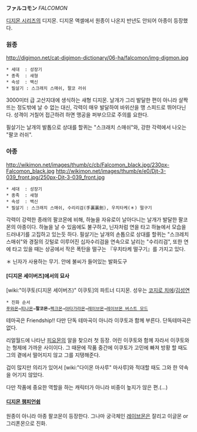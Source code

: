 '''ファルコモン''' ''FALCOMON''

[[디지몬 시리즈]]의 디지몬. 디지몬 액셀에서 원종이 나온지 반년도 안되어 아종이 등장했다.

=== 원종 ===
http://digimon.net/cat-digimon-dictionary/06-ha/falcomon/img-digmon.jpg

 * 세대  : 성장기
 * 종족  : 새형
 * 속성  : 백신
 * 필살기 : 스크래치 스매쉬, 팔코 러쉬

3000미터 급 고산지대에 생식하는 새형 디지몬. 날개가 그리 발달한 편이 아니라 살짝 뜨는 정도밖에 날 수 없는 대신, 각력이 매우 발달하여 바위산을 맹 스피드로 뛰어다닌다. 성격이 거칠어 접근하려 하면 맹공을 퍼부으므로 주의를 요한다.

필살기는 날개의 발톱으로 상대를 할퀴는 "스크래치 스매쉬"와, 강한 각력에서 나오는 "팔코 러쉬".

=== 아종 ===
http://wikimon.net/images/thumb/c/cb/Falcomon_black.jpg/230px-Falcomon_black.jpg http://wikimon.net/images/thumb/e/e0/Djt-3-039_front.jpg/250px-Djt-3-039_front.jpg

 * 세대  : 성장기
 * 종족  : 새형
 * 속성  : 백신
 * 필살기 : 스크래치 스매쉬, 수리리검(手裏裏劍), 우치타케(＊) 떨구기

각력이 강력한 종래의 팔코몬에 비해, 하늘을 자유로이 날아다니는 날개가 발달한 팔코몬의 아종이다. 하늘을 날 수 있음에도 불구하고, 닌자처럼 연을 타고 하늘에서 모습을 드러내기를 고집하고 있는듯 하다. 필살기는 날개의 손톱으로 상대를 할퀴는 "스크레치 스매쉬"와 경질의 깃털로 이루어진 십자수리검을 연속으로 날리는 "수리리검", 또한 연에 타고 있을 때는 상공에서 작은 폭탄을 떨구는 『우치타케 떨구기』를 가지고 있다.
 
＊ 닌자가 사용하는 무기. 안에 불씨가 들어있는 발화도구

==== [디지몬 세이버즈]에서의 묘사 ====
[wiki:"이쿠토(디지몬 세이버즈)" 이쿠토]의 파트너 디지몬. 성우는 [[코지로 치에]]/[[김성연]]
 * 진화 순서
 [[푸와몬]]→[[피나몬]]→'''팔코몬'''→[[펙크몬]]→[[야타가라몬]]→[[레이브몬]]→[[레이브몬 버스트 모드]]
테마곡은 Friendship!! 다만 단독 테마곡이 아니라 이쿠토과 함께 부른다. 단독테마곡은 없다.

리얼월드에 나타난 [[피요몬]]의 알을 찾으러 첫 등장. 어린 이쿠토와 함께 자라서 이쿠토와는 형제에 가까운 사이이다. 그 때문에 작품 중간에 이쿠토가 고민에 빠져 방황 할 때도 그의 곁에서 떨어지지 않고 그를 지탱해준다.

겁이 많지만 의리가 있어서 [wiki:"다이몬 마사루" 마사루]와 적대할 때도 그와 한 약속을 어기지 않았다.

다만 작품에 중요한 역할을 하는 캐릭터가 아니라 비중이 높지가 않은 편.(…)

==== [[디지몬 챔피언쉽]] ====
원종이 아니라 아종 팔코몬이 등장한다. 그나마 궁극체인 [[레이브몬]]은 잘리고 이글몬 or 그리폰몬으로 진화.
